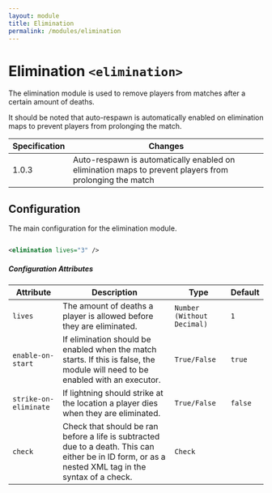 ```yaml
---
layout: module
title: Elimination
permalink: /modules/elimination
---
```


# Elimination `<elimination>`

The elimination module is used to remove players from matches after a certain amount of deaths.

It should be noted that auto-respawn is automatically enabled on elimination maps to prevent players from prolonging the match.

| Specification | Changes |
| --- | --- |
| 1.0.3 | Auto-respawn is automatically enabled on elimination maps to prevent players from prolonging the match |

## Configuration

The main configuration for the elimination module.

```xml

<elimination lives="3" />

```

##### Configuration Attributes

| Attribute | Description | Type | Default |
| --- | --- | --- | --- |
| `lives` | The amount of deaths a player is allowed before they are eliminated. | `Number (Without Decimal)` | `1` |
| `enable-on-start` | If elimination should be enabled when the match starts. If this is false, the module will need to be enabled with an executor. | `True/False` | `true` |
| `strike-on-eliminate` | If lightning should strike at the location a player dies when they are eliminated. | `True/False` | `false` |
| `check` | Check that should be ran before a life is subtracted due to a death. This can either be in ID form, or as a nested XML tag in the syntax of a check. | `Check` | |

